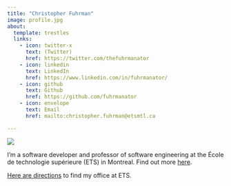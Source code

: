 ```yaml
---
title: "Christopher Fuhrman"
image: profile.jpg
about:
  template: trestles
  links:
    - icon: twitter-x
      text: (Twitter)
      href: https://twitter.com/thefuhrmanator
    - icon: linkedin
      text: LinkedIn
      href: https://www.linkedin.com/in/fuhrmanator/
    - icon: github
      text: Github
      href: https://github.com/fuhrmanator
    - icon: envelope
      text: Email
      href: mailto:christopher.fuhrman@etsmtl.ca

---
```


![](img/logo_ets_red_centered.svg)

I'm a software developer and professor of software engineering at the École de technologie supérieure (ETS) in Montreal. Find out more [here](https://profs.etsmtl.ca/cfuhrman).

[Here are directions](directions.qmd) to find my office at ETS.
